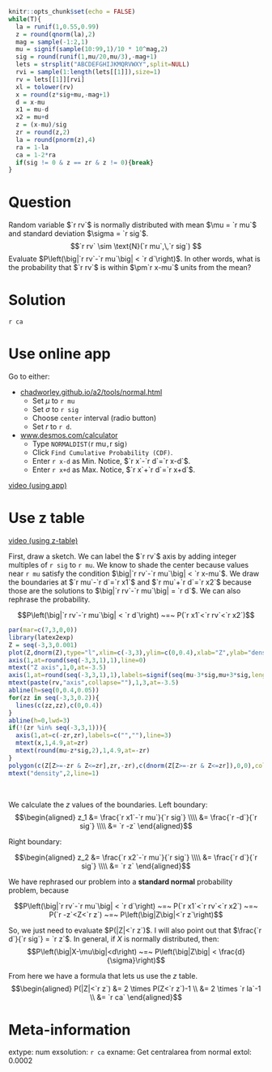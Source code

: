 ```r
knitr::opts_chunk$set(echo = FALSE)
while(T){
  la = runif(1,0.55,0.99)
  z = round(qnorm(la),2)
  mag = sample(-1:2,1)
  mu = signif(sample(10:99,1)/10 * 10^mag,2)
  sig = round(runif(1,mu/20,mu/3),-mag+1)
  lets = strsplit("ABCDEFGHIJKMQRVWXY",split=NULL)
  rvi = sample(1:length(lets[[1]]),size=1)
  rv = lets[[1]][rvi]
  xl = tolower(rv)
  x = round(z*sig+mu,-mag+1)
  d = x-mu
  x1 = mu-d
  x2 = mu+d
  z = (x-mu)/sig
  zr = round(z,2)
  la = round(pnorm(z),4)
  ra = 1-la
  ca = 1-2*ra
  if(sig != 0 & z == zr & z != 0){break}
}
```

Question
========
Random variable $`r rv`$ is normally distributed with mean $\mu = `r mu`$ and standard deviation $\sigma = `r sig`$.
$$`r rv` \sim \text{N}(`r mu`,\,`r sig`) $$
Evaluate $P\left(\big|`r rv`-`r mu`\big| < `r d`\right)$. In other words, what is the probability that $`r rv`$ is within $\pm`r x-mu`$ units from the mean?


Solution
========

`r ca`

# Use online app

Go to either: 

* [chadworley.github.io/a2/tools/normal.html](https://chadworley.github.io/a2/tools/normal.html)
    * Set $\mu$ to `r mu`
    * Set $\sigma$ to `r sig`
    * Choose `center` interval (radio button)
    * Set $r$ to `r d`.
* [www.desmos.com/calculator](https://www.desmos.com/calculator)
    * Type `NORMALDIST(`r mu`,`r sig`)`
    * Click `Find Cumulative Probability (CDF)`.
    * Enter `r x-d` as Min. Notice, $`r x`-`r d`=`r x-d`$.
    * Enter `r x+d` as Max. Notice, $`r x`+`r d`=`r x+d`$.


[video (using app)](https://vimeo.com/531933725){target="_blank"}


# Use z table

[video (using z-table)](https://vimeo.com/531933369){target="_blank"}

First, draw a sketch. We can label the $`r rv`$ axis by adding integer multiples of `r sig` to `r mu`. We know to shade the center because values near `r mu` satisfy the condition $\big|`r rv`-`r mu`\big| < `r x-mu`$. We draw the boundaries at $`r mu`-`r d`=`r x1`$ and $`r mu`+`r d`=`r x2`$ because those are the solutions to $\big|`r rv`-`r mu`\big| = `r d`$. We can also rephrase the probability.

$$P\left(\big|`r rv`-`r mu`\big| < `r d`\right) ~=~ P(`r x1`<`r rv`<`r x2`)$$

```r
par(mar=c(7,3,0,0))
library(latex2exp)
Z = seq(-3,3,0.001)
plot(Z,dnorm(Z),type="l",xlim=c(-3,3),ylim=c(0,0.4),xlab="Z",ylab="density",axes=F,ann=F,lwd=3)
axis(1,at=round(seq(-3,3,1),1),line=0)
mtext("Z axis",1,0,at=-3.5)
axis(1,at=round(seq(-3,3,1),1),labels=signif(seq(mu-3*sig,mu+3*sig,length.out=7),3),line=3)
mtext(paste(rv,"axis",collapse=""),1,3,at=-3.5)
abline(h=seq(0,0.4,0.05))
for(zz in seq(-3,3,0.2)){
  lines(c(zz,zz),c(0,0.4))
}
abline(h=0,lwd=3)
if(!(zr %in% seq(-3,3,1))){
  axis(1,at=c(-zr,zr),labels=c("",""),line=3)
  mtext(x,1,4.9,at=zr)
  mtext(round(mu-z*sig,2),1,4.9,at=-zr)
}
polygon(c(Z[Z>=-zr & Z<=zr],zr,-zr),c(dnorm(Z[Z>=-zr & Z<=zr]),0,0),col=rgb(1,0.5,0.5,0.5))
mtext("density",2,line=1)
```
\


We calculate the $z$ values of the boundaries. Left boundary:
$$\begin{aligned}
z_1 &= \frac{`r x1`-`r mu`}{`r sig`} \\\\
&= \frac{`r -d`}{`r sig`} \\\\
&= `r -z`
\end{aligned}$$

Right boundary:

$$\begin{aligned}
z_2 &= \frac{`r x2`-`r mu`}{`r sig`} \\\\
&= \frac{`r d`}{`r sig`} \\\\
&= `r z`
\end{aligned}$$

We have rephrased our problem into a **standard normal** probability problem, because

$$P\left(\big|`r rv`-`r mu`\big| < `r d`\right) ~=~ P(`r x1`<`r rv`<`r x2`) ~=~ P(`r -z`<Z<`r z`) ~=~ P\left(\big|Z\big|<`r z`\right)$$

So, we just need to evaluate $P(|Z|<`r z`)$. I will also point out that $\frac{`r d`}{`r sig`} = `r z`$. In general, if $X$ is normally distributed, then:
$$P\left(\big|X-\mu\big|<d\right) ~=~ P\left(\big|Z\big| < \frac{d}{\sigma}\right)$$

From here we have a formula that lets us use the $z$ table.
$$\begin{aligned}
P(|Z|<`r z`) &= 2 \times P(Z<`r z`)-1 \\
&= 2 \times `r la`-1 \\
&= `r ca`
\end{aligned}$$


Meta-information
================
extype: num
exsolution: `r ca`
exname: Get centralarea from normal
extol: 0.0002


